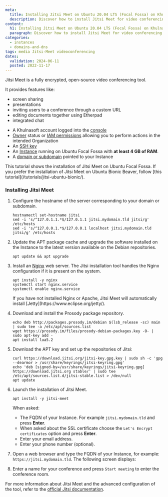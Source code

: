 ```yaml
---
meta:
  title: Installing Jitsi Meet on Ubuntu 20.04 LTS (Focal Fossa) on Khulnasoft Instances
  description: Discover how to install Jitsi Meet for video conferencing on Ubuntu 20.04 LTS (Focal Fossa) using Khulnasoft Instances. This detailed guide provides step-by-step instructions for a smooth setup process.
content:
  h1: Installing Jitsi Meet on Ubuntu 20.04 LTS (Focal Fossa) on Khulnasoft Instances
  paragraph: Discover how to install Jitsi Meet for video conferencing on Ubuntu 20.04 LTS (Focal Fossa) using Khulnasoft Instances. This detailed guide provides step-by-step instructions for a smooth setup process.
categories:
  - instances
  - domains-and-dns
tags: media Jitsi-Meet videoconferencing
dates:
  validation: 2024-06-11
  posted: 2022-11-17
---
```


Jitsi Meet is a fully encrypted, open-source video conferencing tool.

It provides features like:
* screen sharing
* presentations
* inviting users to a conference through a custom URL
* editing documents together using Etherpad
* integrated chat

<Macro id="requirements" />

- A Khulnasoft account logged into the [console](https://console.khulnasoft.com)
- [Owner](/identity-and-access-management/iam/concepts/#owner) status or [IAM permissions](/identity-and-access-management/iam/concepts/#permission) allowing you to perform actions in the intended Organization
- An [SSH key](/identity-and-access-management/organizations-and-projects/how-to/create-ssh-key/)
- An [Instance](/compute/instances/how-to/create-an-instance/) running on Ubuntu Focal Fossa with **at least 4 GB of RAM**.
- A [domain or subdomain](/network/domains-and-dns/quickstart/) pointed to your Instance

<Message type="note">
  This tutorial shows the installation of Jitsi Meet on Ubuntu Focal Fossa. If you prefer the installation of Jitsi Meet on Ubuntu Bionic Beaver, follow [this tutorial](/tutorials/jitsi-ubuntu-bionic/).
</Message>

### Installing Jitsi Meet

1. Configure the hostname of the server corresponding to your domain or subdomain.
    ```
    hostnamectl set-hostname jitsi
    sed -i 's/^127.0.1.1.*$/127.0.1.1 jitsi.mydomain.tld jitsi/g' /etc/hosts
    sed -i 's/^127.0.0.1.*$/127.0.0.1 localhost jitsi.mydomain.tld jitsi/g' /etc/hosts
    ```
2. Update the APT package cache and upgrade the software installed on the Instance to the latest version available on the Debian repositories.
    ```
    apt update && apt upgrade
    ```
3. Install an [Nginx](https://nginx.org) web server. The Jitsi installation tool handles the Nginx configuration if it is present on the system.
    ```
    apt install -y nginx
    systemctl start nginx.service
    systemctl enable nginx.service
    ```

    <Message type="important">
        If you have not installed Nginx or Apache, Jitsi Meet will automatically install [Jetty](https://www.eclipse.org/jetty/).
    </Message>

4. Download and install the Prosody package repository.
    ```
    echo deb http://packages.prosody.im/debian $(lsb_release -sc) main | sudo tee -a /etc/apt/sources.list
    wget https://prosody.im/files/prosody-debian-packages.key -O- | sudo apt-key add -
    apt install lua5.2
    ```
5. Download the APT key and set up the repositories of Jitsi:
    ```
    curl https://download.jitsi.org/jitsi-key.gpg.key | sudo sh -c 'gpg --dearmor > /usr/share/keyrings/jitsi-keyring.gpg'
    echo 'deb [signed-by=/usr/share/keyrings/jitsi-keyring.gpg] https://download.jitsi.org stable/' | sudo tee /etc/apt/sources.list.d/jitsi-stable.list > /dev/null
    apt update
    ```
6. Launch the installation of Jitsi Meet.
    ```
    apt install -y jitsi-meet
    ```

    When asked:

    - The FQDN of your Instance. For example `jitsi.mydomain.tld` and press **Enter**.
    - When asked about the SSL certificate choose the `Let's Encrypt certificates` option and press **Enter**.
    - Enter your email address.
    - Enter your phone number (optional).
7. Open a web browser and type the FQDN of your Instance, for example: `https://jitsi.mydomain.tld`. The following screen displays:
    <Lightbox src="khulnasoft-jitsi_home.webp" alt="" />
8. Enter a name for your conference and press `Start meeting` to enter the conference room.
    <Lightbox src="khulnasoft-jitsi-meet-conf-call.webp" alt="" />

For more information about Jitsi Meet and the advanced configuration of the tool, refer to the [official Jitsi documentation](https://jitsi.github.io/handbook/docs/intro/).